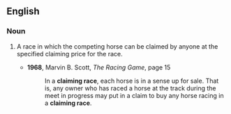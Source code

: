 ==English==
===Noun===
{{en-noun|sg=[[claiming]] [[race]]}}
# {{context|horse racing}} A race in which the competing horse can be claimed by anyone at the specified claiming price for the race.
#*'''1968''', Marvin B. Scott, ''The Racing Game'', page 15
#*:In a '''claiming race''', each horse is in a sense up for sale. That is, any owner who has raced a horse at the track during the meet in progress may put in a claim to buy any horse racing in a '''claiming race'''.